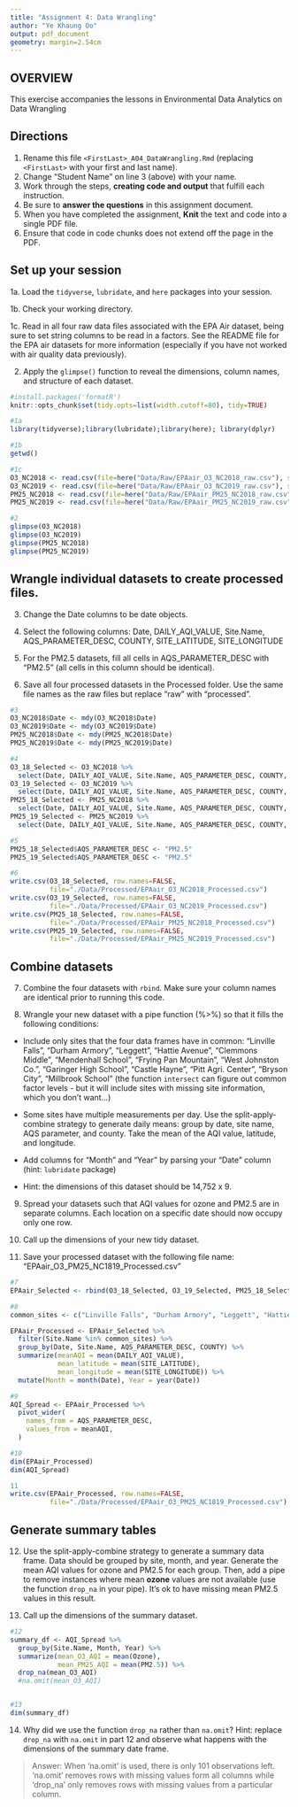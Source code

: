 ```yaml
---
title: "Assignment 4: Data Wrangling"
author: "Ye Khaung Oo"
output: pdf_document
geometry: margin=2.54cm
---
```


## OVERVIEW

This exercise accompanies the lessons in Environmental Data Analytics on Data Wrangling 

## Directions

1. Rename this file `<FirstLast>_A04_DataWrangling.Rmd` (replacing `<FirstLast>` with your first and last name).
2. Change "Student Name" on line 3 (above) with your name.
3. Work through the steps, **creating code and output** that fulfill each instruction.
4. Be sure to **answer the questions** in this assignment document.
5. When you have completed the assignment, **Knit** the text and code into a single PDF file.
6. Ensure that code in code chunks does not extend off the page in the PDF.


## Set up your session 

1a. Load the `tidyverse`,  `lubridate`, and `here` packages into your session.

1b. Check your working directory.

1c. Read in all four raw data files associated with the EPA Air dataset, being sure to set string columns to be read in a factors. See the README file for the EPA air datasets for more information (especially if you have not worked with air quality data previously). 

2. Apply the `glimpse()` function to reveal the dimensions, column names, and structure of each dataset. 

```r
#install.packages('formatR')
knitr::opts_chunk$set(tidy.opts=list(width.cutoff=80), tidy=TRUE)

#1a 
library(tidyverse);library(lubridate);library(here); library(dplyr)

#1b 
getwd()

#1c 
O3_NC2018 <- read.csv(file=here("Data/Raw/EPAair_O3_NC2018_raw.csv"), stringsAsFactors = TRUE)
O3_NC2019 <- read.csv(file=here("Data/Raw/EPAair_O3_NC2019_raw.csv"), stringsAsFactors = TRUE)
PM25_NC2018 <- read.csv(file=here("Data/Raw/EPAair_PM25_NC2018_raw.csv"), stringsAsFactors = TRUE)
PM25_NC2019 <- read.csv(file=here("Data/Raw/EPAair_PM25_NC2019_raw.csv"), stringsAsFactors = TRUE)

#2 
glimpse(O3_NC2018)
glimpse(O3_NC2019)
glimpse(PM25_NC2018)
glimpse(PM25_NC2019)

```


## Wrangle individual datasets to create processed files.

3. Change the Date columns to be date objects.

4. Select the following columns: Date, DAILY_AQI_VALUE, Site.Name, AQS_PARAMETER_DESC, COUNTY, SITE_LATITUDE, SITE_LONGITUDE

5. For the PM2.5 datasets, fill all cells in AQS_PARAMETER_DESC with "PM2.5" (all cells in this column should be identical).

6. Save all four processed datasets in the Processed folder. Use the same file names as the raw files but replace "raw" with "processed".

```r
#3
O3_NC2018$Date <- mdy(O3_NC2018$Date)
O3_NC2019$Date <- mdy(O3_NC2019$Date)
PM25_NC2018$Date <- mdy(PM25_NC2018$Date)
PM25_NC2019$Date <- mdy(PM25_NC2019$Date)

#4
O3_18_Selected <- O3_NC2018 %>%
  select(Date, DAILY_AQI_VALUE, Site.Name, AQS_PARAMETER_DESC, COUNTY, SITE_LATITUDE, SITE_LONGITUDE)
O3_19_Selected <- O3_NC2019 %>%
  select(Date, DAILY_AQI_VALUE, Site.Name, AQS_PARAMETER_DESC, COUNTY, SITE_LATITUDE, SITE_LONGITUDE)
PM25_18_Selected <- PM25_NC2018 %>%
  select(Date, DAILY_AQI_VALUE, Site.Name, AQS_PARAMETER_DESC, COUNTY, SITE_LATITUDE, SITE_LONGITUDE)
PM25_19_Selected <- PM25_NC2019 %>%
  select(Date, DAILY_AQI_VALUE, Site.Name, AQS_PARAMETER_DESC, COUNTY, SITE_LATITUDE, SITE_LONGITUDE)

#5
PM25_18_Selected$AQS_PARAMETER_DESC <- "PM2.5"
PM25_19_Selected$AQS_PARAMETER_DESC <- "PM2.5"

#6
write.csv(O3_18_Selected, row.names=FALSE,
          file="./Data/Processed/EPAair_O3_NC2018_Processed.csv")
write.csv(O3_19_Selected, row.names=FALSE,
          file="./Data/Processed/EPAair_O3_NC2019_Processed.csv")
write.csv(PM25_18_Selected, row.names=FALSE,
          file="./Data/Processed/EPAair_PM25_NC2018_Processed.csv")
write.csv(PM25_19_Selected, row.names=FALSE,
          file="./Data/Processed/EPAair_PM25_NC2019_Processed.csv")
```


## Combine datasets

7. Combine the four datasets with `rbind`. Make sure your column names are identical prior to running this code.

8. Wrangle your new dataset with a pipe function (%>%) so that it fills the following conditions: 

  * Include only sites that the four data frames have in common: "Linville Falls", "Durham Armory", "Leggett", "Hattie Avenue", "Clemmons Middle", "Mendenhall School", "Frying Pan Mountain", "West Johnston Co.", "Garinger High School", "Castle Hayne", "Pitt Agri. Center", "Bryson City", "Millbrook School" (the function `intersect` can figure out common factor levels - but it will include sites with missing site information, which you don't want...) 

  * Some sites have multiple measurements per day. Use the split-apply-combine strategy to generate daily means: group by date, site name, AQS parameter, and county. Take the mean of the AQI value, latitude, and longitude.
  
  * Add columns for "Month" and "Year" by parsing your "Date" column (hint: `lubridate` package)
  
  * Hint: the dimensions of this dataset should be 14,752 x 9.

9. Spread your datasets such that AQI values for ozone and PM2.5 are in separate columns. Each location on a specific date should now occupy only one row.

10. Call up the dimensions of your new tidy dataset.

11. Save your processed dataset with the following file name: "EPAair_O3_PM25_NC1819_Processed.csv"

```r
#7 
EPAair_Selected <- rbind(O3_18_Selected, O3_19_Selected, PM25_18_Selected, PM25_19_Selected)

#8 
common_sites <- c("Linville Falls", "Durham Armory", "Leggett", "Hattie Avenue", "Clemmons Middle", "Mendenhall School", "Frying Pan Mountain", "West Johnston Co.", "Garinger High School", "Castle Hayne", "Pitt Agri. Center", "Bryson City", "Millbrook School")

EPAair_Processed <- EPAair_Selected %>%
  filter(Site.Name %in% common_sites) %>%
  group_by(Date, Site.Name, AQS_PARAMETER_DESC, COUNTY) %>%
  summarize(meanAQI = mean(DAILY_AQI_VALUE),
            mean_latitude = mean(SITE_LATITUDE),
            mean_longitude = mean(SITE_LONGITUDE)) %>%
  mutate(Month = month(Date), Year = year(Date))

#9
AQI_Spread <- EPAair_Processed %>% 
  pivot_wider(
    names_from = AQS_PARAMETER_DESC,
    values_from = meanAQI,
  )

#10
dim(EPAair_Processed)
dim(AQI_Spread)

11
write.csv(EPAair_Processed, row.names=FALSE,
          file="./Data/Processed/EPAair_O3_PM25_NC1819_Processed.csv")
```


## Generate summary tables

12. Use the split-apply-combine strategy to generate a summary data frame. Data should be grouped by site, month, and year. Generate the mean AQI values for ozone and PM2.5 for each group. Then, add a pipe to remove instances where mean **ozone** values are not available (use the function `drop_na` in your pipe). It's ok to have missing mean PM2.5 values in this result. 

13. Call up the dimensions of the summary dataset.

```r

#12
summary_df <- AQI_Spread %>%
  group_by(Site.Name, Month, Year) %>%
  summarize(mean_O3_AQI = mean(Ozone),
            mean_PM25_AQI = mean(PM2.5)) %>%
  drop_na(mean_O3_AQI)
  #na.omit(mean_O3_AQI)


#13
dim(summary_df)

```

14. Why did we use the function `drop_na` rather than `na.omit`? Hint: replace `drop_na` with `na.omit` in part 12 and observe what happens with the dimensions of the summary date frame.

> Answer: When 'na.omit' is used, there is only 101 observations left. 'na.omit' removes rows with missing values form all columns while 'drop_na' only removes rows with missing values from a particular column.
